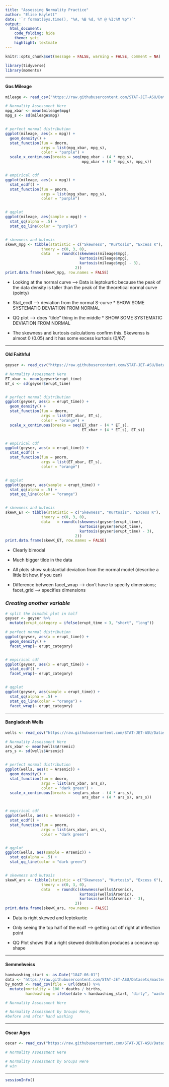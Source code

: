 ```yaml
---
title: "Assessing Normality Practice"
author: "Elise Haylett"
date: '`r format(Sys.time(), "%A, %B %d, %Y @ %I:%M %p")`'
output: 
  html_document: 
    code_folding: hide
    theme: yeti
    highlight: textmate
---
```


```r
knitr::opts_chunk$set(message = FALSE, warning = FALSE, comment = NA)
```

```r
library(tidyverse)
library(moments)
```

***
#### **Gas Mileage**

```r
mileage <- read_csv("https://raw.githubusercontent.com/STAT-JET-ASU/Datasets/master/Instructor/gasmileage.csv")
```

```r
# Normality Assessment Here
mpg_xbar <- mean(mileage$mpg)
mpg_s <- sd(mileage$mpg)


# perfect normal distribution
ggplot(mileage, aes(x = mpg)) + 
  geom_density() +
  stat_function(fun = dnorm, 
                args = list(mpg_xbar, mpg_s),   
                color = "purple") +
  scale_x_continuous(breaks = seq(mpg_xbar - (4 * mpg_s),  
                                  mpg_xbar + (4 * mpg_s), mpg_s))


# empirical cdf
ggplot(mileage, aes(x = mpg)) + 
  stat_ecdf() +
  stat_function(fun = pnorm, 
                args = list(mpg_xbar, mpg_s), 
                color = "purple")


# qqplot
ggplot(mileage, aes(sample = mpg)) + 
  stat_qq(alpha = .5) +
  stat_qq_line(color = "purple")


# skewness and kutosis
skewK_mpg <- tibble(statistic = c("Skewness", "Kurtosis", "Excess K"),
                theory = c(0, 3, 0),
                data   = round(c(skewness(mileage$mpg), 
                                 kurtosis(mileage$mpg), 
                                 kurtosis(mileage$mpg) - 3), 
                               2))
print.data.frame(skewK_mpg, row.names = FALSE)


```

* Looking at the normal curve --> Data is leptokurtic because the peak of the data density is taller than the peak of the theoretical normal curve (pointy)

* Stat_ecdf --> deviation from the normal S-curve * SHOW SOME SYSTEMATIC DEVIATION FROM NORMAL

* QQ plot --> does "tilde" thing in the middle * SHOW SOME SYSTEMATIC DEVIATION FROM NORMAL

* The skewness and kurtosis calculations confirm this. Skewenss is almost 0 (0.05) and it has some excess kurtosis (0/67)

***

#### **Old Faithful**

```r
geyser <- read_csv("https://raw.githubusercontent.com/STAT-JET-ASU/Datasets/master/Instructor/oldfaithful.csv")
```

```r
# Normality Assessment Here
ET_xbar <- mean(geyser$erupt_time)
ET_s <- sd(geyser$erupt_time)


# perfect normal distribution
ggplot(geyser, aes(x = erupt_time)) + 
  geom_density() +
  stat_function(fun = dnorm, 
                args = list(ET_xbar, ET_s),   
                color = "orange") +
  scale_x_continuous(breaks = seq(ET_xbar - (4 * ET_s),  
                                  ET_xbar + (4 * ET_s), ET_s))


# empirical cdf
ggplot(geyser, aes(x = erupt_time)) + 
  stat_ecdf() +
  stat_function(fun = pnorm, 
                args = list(ET_xbar, ET_s), 
                color = "orange")


# qqplot
ggplot(geyser, aes(sample = erupt_time)) + 
  stat_qq(alpha = .5) +
  stat_qq_line(color = "orange")


# skewness and kutosis
skewK_ET <- tibble(statistic = c("Skewness", "Kurtosis", "Excess K"),
                theory = c(0, 3, 0),
                data   = round(c(skewness(geyser$erupt_time), 
                                 kurtosis(geyser$erupt_time), 
                                 kurtosis(geyser$erupt_time) - 3), 
                               2))
print.data.frame(skewK_ET, row.names = FALSE)
```

* Clearly bimodal

* Much bigger tilde in the data

* All plots show substantial deviation from the normal model (describe a little bit how, if you can)

* Difference between facet_wrap --> don't have to specify dimensions; facet_grid --> specifies dimensions

### *Creating another variable*

```r
# split the bimodal plot in half
geyser <- geyser %>% 
  mutate(erupt_category = ifelse(erupt_time < 3, "short", "long"))

# perfect normal distribution
ggplot(geyser, aes(x = erupt_time)) + 
  geom_density() +
  facet_wrap(~ erupt_category)


# empirical cdf
ggplot(geyser, aes(x = erupt_time)) + 
  stat_ecdf() +
  facet_wrap(~ erupt_category)


# qqplot
ggplot(geyser, aes(sample = erupt_time)) + 
  stat_qq(alpha = .5) +
  stat_qq_line(color = "orange") +
  facet_wrap(~ erupt_category)

```




***

#### **Bangladesh Wells**

```r
wells <- read_csv("https://raw.githubusercontent.com/STAT-JET-ASU/Datasets/master/Chihara/Bangladesh.csv")

```

```r
# Normality Assessment Here
ars_xbar <- mean(wells$Arsenic)
ars_s <- sd(wells$Arsenic)


# perfect normal distribution
ggplot(wells, aes(x = Arsenic)) + 
  geom_density() +
  stat_function(fun = dnorm, 
                args = list(ars_xbar, ars_s),   
                color = "dark green") +
  scale_x_continuous(breaks = seq(ars_xbar - (4 * ars_s),  
                                  ars_xbar + (4 * ars_s), ars_s))


# empirical cdf
ggplot(wells, aes(x = Arsenic)) + 
  stat_ecdf() +
  stat_function(fun = pnorm, 
                args = list(ars_xbar, ars_s), 
                color = "dark green")


# qqplot
ggplot(wells, aes(sample = Arsenic)) + 
  stat_qq(alpha = .5) +
  stat_qq_line(color = "dark green")


# skewness and kutosis
skewK_ars <- tibble(statistic = c("Skewness", "Kurtosis", "Excess K"),
                theory = c(0, 3, 0),
                data   = round(c(skewness(wells$Arsenic), 
                                 kurtosis(wells$Arsenic), 
                                 kurtosis(wells$Arsenic) - 3), 
                               2))
print.data.frame(skewK_ars, row.names = FALSE)

```
* Data is right skewed and leptokurtic

* Only seeing the top half of the ecdf --> getting cut off right at inflection point

* QQ Plot shows that a right skewed distribution produces a concave up shape

***

#### **Semmelweiss**

```r
handwashing_start <- as.Date("1847-06-01")
data <- "https://raw.githubusercontent.com/STAT-JET-ASU/Datasets/master/Instructor/semmelweismonthly.csv"
by_month <- read_csv(file = url(data)) %>% 
  mutate(mortality = 100 * deaths / births,
         handwashing = ifelse(date < handwashing_start, "dirty", "washed"))
```

```r
# Normality Assessment Here
```

```r
# Normality Assessment by Groups Here, 
#before and after hand washing
```

***

#### **Oscar Ages**

```r
oscar <- read_csv("https://raw.githubusercontent.com/STAT-JET-ASU/Datasets/master/Instructor/oscarages.csv")
```

```r
# Normality Assessment Here
```

```r
# Normality Assessment by Groups Here
# win

```


***
```r
sessionInfo()
```
